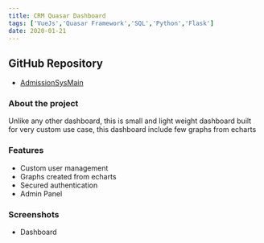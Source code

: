 ```yaml
---
title: CRM Quasar Dashboard
tags: ['VueJs','Quasar Framework','SQL','Python','Flask']
date: 2020-01-21
---
```

## GitHub Repository
- [AdmissionSysMain](https://github.com/kartikpuri95/crm_dashboard_quasar)


### About the project
Unlike any other dashboard, this is small and light weight dashboard built for very custom use case, this dashboard include few graphs from echarts

### Features

- Custom user management
- Graphs created from echarts
- Secured authentication 
- Admin Panel

### Screenshots

- Dashboard



